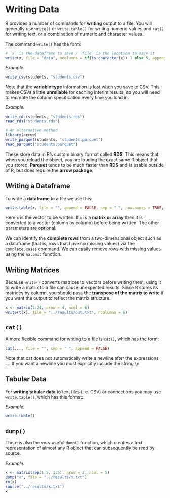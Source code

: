 # Writing Data

R provides a number of commands for **writing** output to a file. You will generally use `write()` or `write.table()` for writing numeric values and `cat()` for writing text, or a combination of numeric and character values.

The command `write()` has the form:

``` r
# `x` is the dataframe to save / `file` is the location to save it
write(x, file = "data", ncolumns = if(is.character(x)) 1 else 5, append = FALSE)
```

*Example:*

```R
write_csv(students, "students.csv")
```
Note that the **variable type** information is lost when you save to CSV. This makes CSVs a little **unreliable** for caching interim results, so you will need to recreate the column specification every time you load in. 

*Example:*

``` R
write_rds(students, "students.rds")
read_rds("students.rds")

# An alternative method
library(arrow)
write_parquet(students, "students.parquet")
read_parquet("students.parquet")
```
These store data in R’s custom binary format called **RDS**. This means that when you reload the object, you are loading the exact same R object that you stored. **Parquet** tends to be much faster than **RDS** and is usable outside of R, but does require the **arrow package**.

## Writing a Dataframe

To write a **dataframe** to a file we use this:

``` r
write.table(x, file = "", append = FALSE, sep = " ", row.names = TRUE, col.names = TRUE)
```

Here `x` is the vector to be written. If `x` is a **matrix or array** then it is converted to a vector (column by column) before being written. The other parameters are optional.

We can identify the **complete rows** from a two-dimensional object such as a dataframe (that is, rows that have no missing values) via the `complete.cases` command. We can easily remove rows with missing values using the `na.omit` function.

## Writing Matrices

Because `write()` converts matrices to vectors before writing them, using it to write a matrix to a file can cause unexpected results. Since R stores its matrices by column, you should pass the **transpose of the matrix to write** if you want the output to reflect the matrix structure.

``` r
x <- matrix(1:24, nrow = 4, ncol = 6)
write(t(x), file = "../results/out.txt", ncolumns = 6)
```

## `cat()`

A more flexible command for writing to a file is `cat()`, which has the form:

``` r
cat(..., file = "", sep = " ", append = FALSE)
```

Note that cat does not automatically write a newline after the expressions *....* If you want a newline you must explicitly include the string `\n`.

## Tabular Data

For **writing tabular data** to text files (i.e. CSV) or connections you may use `write.table()`, which has this format:

*Example:*

``` r
write.table()
```

## `dump()`

There is also the very useful `dump()` function, which creates a text representation of almost any R object that can subsequently be read by source.

*Example:*

``` r
x <- matrix(rep(1:5, 1:5), nrow = 3, ncol = 5)
dump("x", file = "../results/x.txt")
rm(x)
source("../results/x.txt")
x
```
